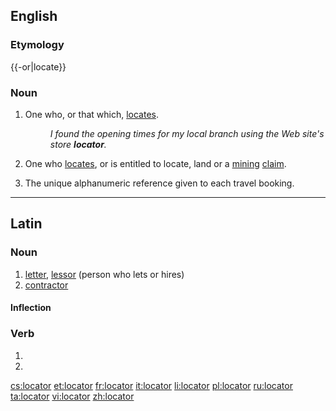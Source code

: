 ==English==
{{wikipedia|dab=locator}}

===Etymology===
{{-or|locate}}

===Noun===
{{en-noun}}

# One who, or that which, [[locate]]s.
#: ''I found the opening times for my local branch using the Web site's store '''locator'''.''
# {{US}} One who [[locate]]s, or is entitled to locate, land or a [[mining]] [[claim]].
# {{context|travel industry}} The unique alphanumeric reference given to each travel booking.

----

==Latin==

===Noun===
{{la-noun|locātor|locatoris|locātōris|m|third}}

# [[letter]], [[lessor]] (person who lets or hires)
# [[contractor]]

====Inflection====
{{la-decl-3rd|locator|locātor|locator|locātōr}}

===Verb===
{{la-verb-form|locātor}}

# {{conjugation of|loco|locō|2|s|fut|pass|imp|lang=la}}
# {{conjugation of|loco|locō|3|s|fut|pass|imp|lang=la}}

[[cs:locator]]
[[et:locator]]
[[fr:locator]]
[[it:locator]]
[[li:locator]]
[[pl:locator]]
[[ru:locator]]
[[ta:locator]]
[[vi:locator]]
[[zh:locator]]